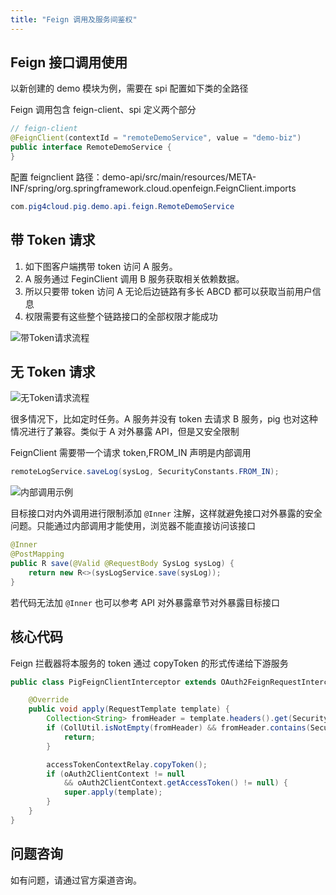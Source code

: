 ```yaml
---
title: "Feign 调用及服务间鉴权"
---
```


## Feign 接口调用使用

<Note>
以新创建的 demo 模块为例，需要在 spi 配置如下类的全路径
</Note>

Feign 调用包含 feign-client、spi 定义两个部分

```java
// feign-client
@FeignClient(contextId = "remoteDemoService", value = "demo-biz")
public interface RemoteDemoService {
}
```

<Warning>
配置 feignclient 路径：demo-api/src/main/resources/META-INF/spring/org.springframework.cloud.openfeign.FeignClient.imports
</Warning>

```java
com.pig4cloud.pig.demo.api.feign.RemoteDemoService
```

## 带 Token 请求

1. 如下图客户端携带 token 访问 A 服务。
2. A 服务通过 FeginClient 调用 B 服务获取相关依赖数据。
3. 所以只要带 token 访问 A 无论后边链路有多长 ABCD 都可以获取当前用户信息
4. 权限需要有这些整个链路接口的全部权限才能成功

![带Token请求流程](https://cdn.nlark.com/yuque/0/2020/png/283679/1599314191979-fea7b81a-4a6b-41f2-8a0c-139a2f9691c0.png)

## 无 Token 请求

![无Token请求流程](https://cdn.nlark.com/yuque/0/2020/png/283679/1599314191907-97e3a538-9710-406f-9924-ca88a6312589.png)

<Warning>
很多情况下，比如定时任务。A 服务并没有 token 去请求 B 服务，pig 也对这种情况进行了兼容。类似于 A 对外暴露 API，但是又安全限制
</Warning>

FeignClient 需要带一个请求 token,FROM_IN 声明是内部调用

```java
remoteLogService.saveLog(sysLog, SecurityConstants.FROM_IN);
```

![内部调用示例](https://cdn.nlark.com/yuque/0/2022/png/283679/1660454269266-cb6f54bd-a707-4484-a1b1-d863f61193d6.png)

目标接口对内外调用进行限制添加 `@Inner` 注解，这样就避免接口对外暴露的安全问题。只能通过内部调用才能使用，浏览器不能直接访问该接口

```java
@Inner
@PostMapping
public R save(@Valid @RequestBody SysLog sysLog) {
    return new R<>(sysLogService.save(sysLog));
}
```

若代码无法加 `@Inner` 也可以参考 API 对外暴露章节对外暴露目标接口

## 核心代码

Feign 拦截器将本服务的 token 通过 copyToken 的形式传递给下游服务

```java
public class PigFeignClientInterceptor extends OAuth2FeignRequestInterceptor {

    @Override
    public void apply(RequestTemplate template) {
        Collection<String> fromHeader = template.headers().get(SecurityConstants.FROM);
        if (CollUtil.isNotEmpty(fromHeader) && fromHeader.contains(SecurityConstants.FROM_IN)) {
            return;
        }

        accessTokenContextRelay.copyToken();
        if (oAuth2ClientContext != null
            && oAuth2ClientContext.getAccessToken() != null) {
            super.apply(template);
        }
    }
}
```

## 问题咨询

如有问题，请通过官方渠道咨询。
